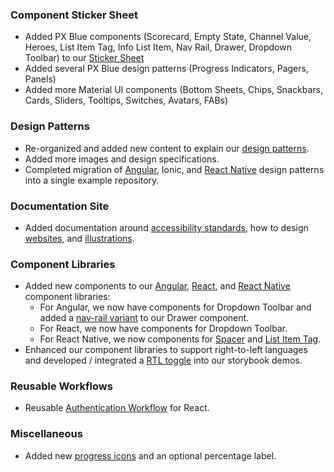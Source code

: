 ### Component Sticker Sheet

-   Added PX Blue components (Scorecard, Empty State, Channel Value, Heroes, List Item Tag, Info List Item, Nav Rail, Drawer, Dropdown Toolbar) to our [Sticker Sheet](https://www.figma.com/community/file/852558784352181868)
-   Added several PX Blue design patterns (Progress Indicators, Pagers, Panels)
-   Added more Material UI components (Bottom Sheets, Chips, Snackbars, Cards, Sliders, Tooltips, Switches, Avatars, FABs)

### Design Patterns

-   Re-organized and added new content to explain our [design patterns](/patterns).
-   Added more images and design specifications.
-   Completed migration of [Angular](https://github.com/brightlayer-ui/angular-design-patterns), Ionic, and [React Native](https://github.com/brightlayer-ui/react-native-design-patterns) design patterns into a single example repository.

### Documentation Site

-   Added documentation around [accessibility standards](/design/accessibility), how to design [websites](/design/websites), and [illustrations](/style/illustrations).

### Component Libraries

-   Added new components to our [Angular](https://brightlayer-ui-components.github.io/angular), [React](https://brightlayer-ui-components.github.io/react), and [React Native](https://brightlayer-ui-components.github.io/react-native) component libraries:
    -   For Angular, we now have components for Dropdown Toolbar and added a [nav-rail variant](https://brightlayer-ui-components.github.io/angular/components/drawer/layout/examples) to our Drawer component.
    -   For React, we now have components for Dropdown Toolbar.
    -   For React Native, we now components for [Spacer](https://brightlayer-ui-components.github.io/react-native/?path=/info/components-documentation--spacer) and [List Item Tag](https://brightlayer-ui-components.github.io/react-native/?path=/info/components-documentation--list-item-tag).
-   Enhanced our component libraries to support right-to-left languages and developed / integrated a [RTL toggle](https://www.npmjs.com/package/@pxblue/storybook-rtl-addon) into our storybook demos.

### Reusable Workflows

-   Reusable [Authentication Workflow](https://www.npmjs.com/package/@pxblue/react-auth-workflow) for React.

### Miscellaneous

-   Added new [progress icons](https://github.com/brightlayer-ui/progress-icons/tree/master) and an optional percentage label.
